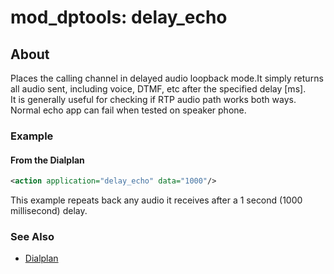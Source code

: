 
# mod_dptools: delay_echo 

 

## About

Places the calling channel in delayed audio loopback mode.It simply returns all audio sent, including voice, DTMF, etc after the specified delay \[ms\].  
It is generally useful for checking if RTP audio path works both ways. Normal echo app can fail when tested on speaker phone.

### Example

#### From the Dialplan

```xml
<action application="delay_echo" data="1000"/>
```

This example repeats back any audio it receives after a 1 second (1000 millisecond) delay.

### See Also

* [Dialplan](../../Dialplan/index.mdx#about)



